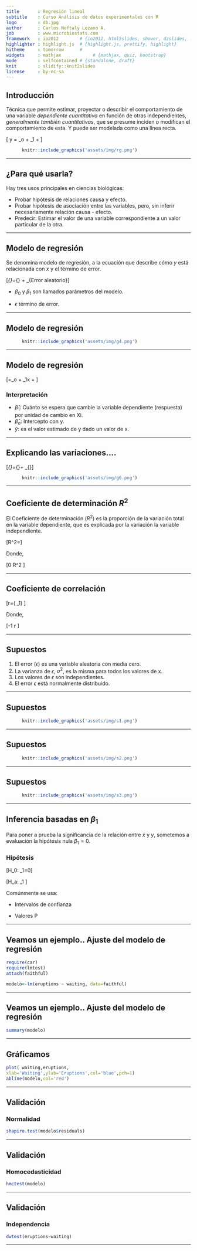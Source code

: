 ```yaml
---
title       : Regresión lineal
subtitle    : Curso Análisis de datos experimentales con R
logo        : db.jpg
author      : Carlos Neftaly Lozano A.
job         : www.microbiostats.com 
framework   : io2012        # {io2012, html5slides, shower, dzslides, ...}
highlighter : highlight.js  # {highlight.js, prettify, highlight}
hitheme     : tomorrow      # 
widgets     : mathjax            # {mathjax, quiz, bootstrap}
mode        : selfcontained # {standalone, draft}
knit        : slidify::knit2slides
license     : by-nc-sa
---
```



## Introducción 

Técnica que permite estimar, proyectar o describir el comportamiento de una variable _dependiente cuantitativa_ en función de otras independientes, _generalmente también cuantitativas_, que se presume inciden o modifican el comportamiento de esta. Y puede ser modelada como una línea recta. 

<span style="display:block; height: 0.8 cm;"></span>


\[ y = \beta_o + \beta_1  + \epsilon \]

<span style="display:block; height: 1.5 cm;"></span>

```r
      knitr::include_graphics('assets/img/rg.png')
```

---

## ¿Para qué usarla? 


<span style="display:block; height: 1 cm;"></span>

Hay tres usos principales en ciencias biológicas: 

+  Probar hipótesis de relaciones causa y efecto. 
+  Probar hipótesis de asociación entre las variables, pero, sin inferir necesariamente relación causa - efecto.
+ Predecir: Estimar el valor de una variable correspondiente a un valor particular de la otra. 

---

## Modelo de regresión 

Se denomina modelo de regresión, a la ecuación que describe cómo _y_ está relacionada con _x_ y el término de error.

\[\underbrace{y}_{\text{VD}}=\underbrace{\beta_o + \beta_1x}_{\text{Componente lineal}} + \underbrace{\epsilon}_{Error aleatorio}\]

- $\beta_0$ y $\beta_1$ son llamados parámetros del modelo.

- $\epsilon$ término de error. 	

---

## Modelo de regresión 

<span style="display:block; height: 1.5 cm;"></span>

```r
      knitr::include_graphics('assets/img/g4.png')
```

---
	

## Modelo de regresión 

<span style="display:block; height: 1 cm;"></span>

  \[\widehat{y}=\widehat{\beta}_o + \widehat{\beta}_1x + \epsilon\]
		
		
### Interpretación 

+  $\widehat{\beta}_1$: Cuánto se espera que cambie la variable dependiente (respuesta) por unidad de cambio en Xi.
+ $\widehat{\beta}_o$: Intercepto con y. 
+ ${\widehat{y}}$: es el valor estimado de y dado un valor de x.

---

## Explicando las variaciones....

<span style="display:block; height: 0.5 cm;"></span>

\[\underbrace{SST}_{\sum{(y-\bar{y})^2}}=\underbrace{SSR}_{\sum{(\widehat{y}-\bar{y})^2}}+ \underbrace{SSE}_{\sum{(y-\widehat{y})^2}}\]

```r
      knitr::include_graphics('assets/img/g6.png')
```


---


## Coeficiente de determinación $R^2$

<span style="display:block; height: 1.5 cm;"></span>

El Coeficiente de determinación ($R^2$) es la proporción de la variación total en la variable dependiente, que es explicada por la variación la variable independiente. 

\[R^2=\frac{SSR}{SST}\]

Donde, 

\[0 \leq R^2 \leq 1\]

---

## Coeficiente de correlación

<span style="display:block; height: 0.5 cm;"></span>

\[r=(\text{signo de} \beta_1) \sqrt{R^2}\]

Donde, 

\[-1 \leq r \leq 1\]

--- 

## Supuestos 

1. El error ($\epsilon$) es una variable aleatoria con media cero.
2. La varianza de $\epsilon$, $\sigma^2$, es la misma para todos los valores de x.
3. Los valores de  $\epsilon$ son independientes. 
4. El error $\epsilon$ está normalmente distribuido. 


---


## Supuestos 

```r
      knitr::include_graphics('assets/img/s1.png')
```


--- 


## Supuestos 

```r
      knitr::include_graphics('assets/img/s2.png')
```


--- 

## Supuestos 

```r
      knitr::include_graphics('assets/img/s3.png')
```


--- 

## Inferencia basadas en $\beta_1$ 

Para poner a prueba la significancia de la relación entre _x_ y _y_, 
sometemos a evaluación la hipótesis nula $\beta_1=0$.


### Hipótesis 
	
	
\[H_0: \beta_1=0\] 
	
\[H_a: \beta_1 \neq 0\]
			
Comúnmente se usa:
	
	
+ Intervalos de confianza

+ Valores P

---


## Veamos un ejemplo.. Ajuste del modelo de regresión

```r
require(car)
require(lmtest)
attach(faithful)
```



```r
modelo<-lm(eruptions ~ waiting, data=faithful)

```

---


## Veamos un ejemplo.. Ajuste del modelo de regresión

```r
summary(modelo)

```

---

## Gráficamos 

```r
plot( waiting,eruptions,
xlab='Waiting',ylab='Eruptions',col='blue',pch=1)
abline(modelo,col='red')
```


---

## Validación

### Normalidad

```r
shapiro.test(modelo$residuals)
```


---

## Validación  


### Homocedasticidad

```r
hmctest(modelo)

```


---

## Validación  


### Independencia

```r
dwtest(eruptions~waiting)

```


---
